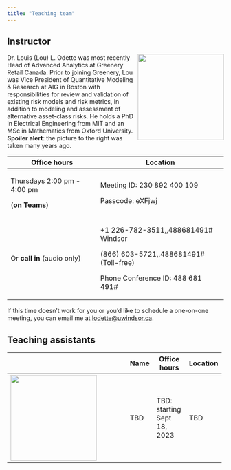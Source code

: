 ```yaml
---
title: "Teaching team"
---
```


## Instructor

![](images/team/llo.png){fig-alt="Headshot of Dr. Lou Odette" style="float:right;padding: 0 0 0 10px;" width="200"}

Dr. Louis (Lou) L. Odette was most recently Head of Advanced Analytics at Greenery Retail Canada. Prior to joining Greenery, Lou was Vice President of Quantitative Modeling & Research at AIG in Boston with responsibilities for review and validation of existing risk models and risk metrics, in addition to modeling and assessment of alternative asset-class risks. He holds a PhD in Electrical Engineering from MIT and an MSc in Mathematics from Oxford University. **Spoiler alert**: the picture to the right was taken many years ago.

+-----------------------------+------------------------------------------+
| Office hours                | Location                                 |
+=============================+==========================================+
| Thursdays 2:00 pm - 4:00 pm | Meeting ID: 230 892 400 109              |
|                             |                                          |
| (**on Teams**)              | Passcode: eXFjwj                         |
+-----------------------------+------------------------------------------+
| Or **call in** (audio only) | +1 226-782-3511,,488681491# Windsor      |
|                             |                                          |
|                             | \(866\) 603-5721,,488681491# (Toll-free) |
|                             |                                          |
|                             | Phone Conference ID: 488 681 491#        |
+-----------------------------+------------------------------------------+

If this time doesn't work for you or you'd like to schedule a one-on-one meeting, you can email me at [lodette\@uwindsor.ca](mailto://lodette@uwindsor.ca).

## Teaching assistants

+----------------------------------------------------------------------------------------------------------------------------------------+------+-----------------------------+----------+
|                                                                                                                                        | Name | Office hours                | Location |
+:=======================================================================================================================================+:=====+=============================+==========+
| ![](images/team/vector-illustration-depicting-male-female-face-silhouettes-icons-serving-as-avatars-pro_1063014-1333.jpg){width="200"} | TBD  | TBD: starting Sept 18, 2023 | TBD      |
+----------------------------------------------------------------------------------------------------------------------------------------+------+-----------------------------+----------+
